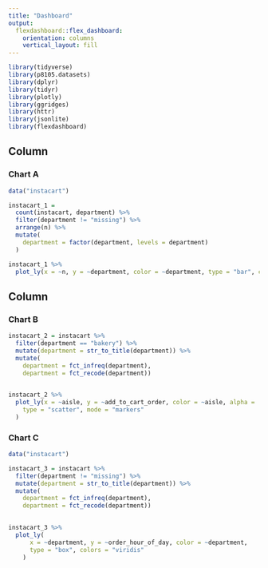 ```yaml
---
title: "Dashboard"
output: 
  flexdashboard::flex_dashboard:
    orientation: columns
    vertical_layout: fill
---
```


```r
library(tidyverse)
library(p8105.datasets)
library(dplyr)
library(tidyr)
library(plotly)
library(ggridges)
library(httr)
library(jsonlite)
library(flexdashboard)
```


Column {data-width=650}
-----------------------------------------------------------------------

### Chart A

```r
data("instacart")

instacart_1 =
  count(instacart, department) %>% 
  filter(department != "missing") %>% 
  arrange(n) %>% 
  mutate(
    department = factor(department, levels = department)
  )

instacart_1 %>% 
  plot_ly(x = ~n, y = ~department, color = ~department, type = "bar", colors = "viridis")
```

Column {data-width=350}
-----------------------------------------------------------------------

### Chart B

```r

instacart_2 = instacart %>% 
  filter(department == "bakery") %>%
  mutate(department = str_to_title(department)) %>% 
  mutate(
    department = fct_infreq(department),
    department = fct_recode(department)) 
 

instacart_2 %>% 
  plot_ly(x = ~aisle, y = ~add_to_cart_order, color = ~aisle, alpha = .5,
    type = "scatter", mode = "markers"
  )
```



### Chart C

```r
data("instacart")

instacart_3 = instacart %>% 
  filter(department != "missing") %>% 
  mutate(department = str_to_title(department)) %>% 
  mutate(
    department = fct_infreq(department),
    department = fct_recode(department)) 
  

instacart_3 %>% 
  plot_ly(
      x = ~department, y = ~order_hour_of_day, color = ~department,
      type = "box", colors = "viridis"
    ) 
```

